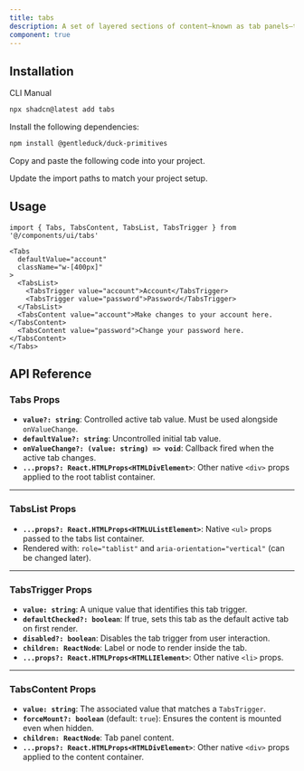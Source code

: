 ```yaml
---
title: tabs
description: A set of layered sections of content—known as tab panels—that are displayed one at a time.
component: true
---
```


<ComponentPreview
  name="tabs-1"
  description="A tabs component with two forms."
/>

## Installation

<Tabs defaultValue="cli">

<TabsList>
  <TabsTrigger value="cli">CLI</TabsTrigger>
  <TabsTrigger value="manual">Manual</TabsTrigger>
</TabsList>
<TabsContent value="cli">

```bash
npx shadcn@latest add tabs
```

</TabsContent>

<TabsContent value="manual">

<Steps>

<Step>Install the following dependencies:</Step>

```bash
npm install @gentleduck/duck-primitives 
```

<Step>Copy and paste the following code into your project.</Step>

<ComponentSource name="tabs" />

<Step>Update the import paths to match your project setup.</Step>

</Steps>

</TabsContent>

</Tabs>

## Usage

```tsx
import { Tabs, TabsContent, TabsList, TabsTrigger } from '@/components/ui/tabs'
```

```tsx
<Tabs
  defaultValue="account"
  className="w-[400px]"
>
  <TabsList>
    <TabsTrigger value="account">Account</TabsTrigger>
    <TabsTrigger value="password">Password</TabsTrigger>
  </TabsList>
  <TabsContent value="account">Make changes to your account here.</TabsContent>
  <TabsContent value="password">Change your password here.</TabsContent>
</Tabs>
```

## API Reference

### **Tabs Props**

* **`value?: string`**: Controlled active tab value. Must be used alongside `onValueChange`.
* **`defaultValue?: string`**: Uncontrolled initial tab value.
* **`onValueChange?: (value: string) => void`**: Callback fired when the active tab changes.
* **`...props?: React.HTMLProps<HTMLDivElement>`**: Other native `<div>` props applied to the root tablist container.

---

### **TabsList Props**

* **`...props?: React.HTMLProps<HTMLUListElement>`**: Native `<ul>` props passed to the tabs list container.
* Rendered with:
  `role="tablist"` and `aria-orientation="vertical"` (can be changed later).

---

### **TabsTrigger Props**

* **`value: string`**: A unique value that identifies this tab trigger.
* **`defaultChecked?: boolean`**: If true, sets this tab as the default active tab on first render.
* **`disabled?: boolean`**: Disables the tab trigger from user interaction.
* **`children: ReactNode`**: Label or node to render inside the tab.
* **`...props?: React.HTMLProps<HTMLLIElement>`**: Other native `<li>` props.

---

### **TabsContent Props**

* **`value: string`**: The associated value that matches a `TabsTrigger`.
* **`forceMount?: boolean`** (default: `true`): Ensures the content is mounted even when hidden.
* **`children: ReactNode`**: Tab panel content.
* **`...props?: React.HTMLProps<HTMLDivElement>`**: Other native `<div>` props applied to the content container.
